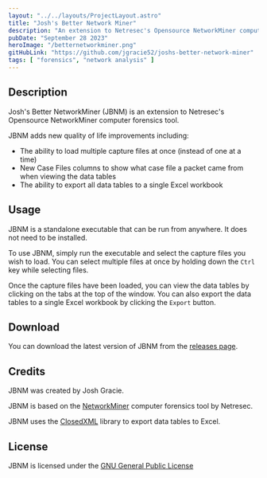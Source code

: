 ```yaml
---
layout: "../../layouts/ProjectLayout.astro"
title: "Josh's Better Network Miner"
description: "An extension to Netresec's Opensource NetworkMiner computer forensics tool."
pubDate: "September 28 2023"
heroImage: "/betternetworkminer.png"
gitHubLink: "https://github.com/jgracie52/joshs-better-network-miner"
tags: [ "forensics", "network analysis" ]
---
```


## Description

Josh's Better NetworkMiner (JBNM) is an extension to Netresec's Opensource NetworkMiner computer forensics tool. 

JBNM adds new quality of life improvements including:

- The ability to load multiple capture files at once (instead of one at a time)
- New Case Files columns to show what case file a packet came from when viewing the data tables
- The ability to export all data tables to a single Excel workbook

## Usage

JBNM is a standalone executable that can be run from anywhere. It does not need to be installed.

To use JBNM, simply run the executable and select the capture files you wish to load. You can select multiple files at once by holding down the `Ctrl` key while selecting files.

Once the capture files have been loaded, you can view the data tables by clicking on the tabs at the top of the window. You can also export the data tables to a single Excel workbook by clicking the `Export` button.

## Download

You can download the latest version of JBNM from the [releases page](https://github.com/jgracie52/joshs-better-network-miner/releases/latest).

## Credits

JBNM was created by Josh Gracie. 

JBNM is based on the [NetworkMiner](https://www.netresec.com/?page=NetworkMiner) computer forensics tool by Netresec.

JBNM uses the [ClosedXML](https://github.com/ClosedXML/ClosedXML) library to export data tables to Excel.

## License

JBNM is licensed under the [GNU General Public License](https://github.com/jgracie52/joshs-better-network-miner/blob/main/LICENSE.txt)

